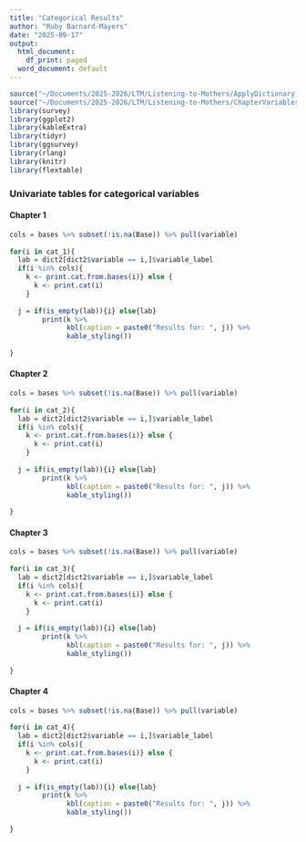 ```yaml
---
title: "Categorical Results"
author: "Ruby Barnard-Mayers"
date: "2025-09-17"
output:
  html_document:
    df_print: paged
  word_document: default
---
```


```r
source("~/Documents/2025-2026/LTM/Listening-to-Mothers/ApplyDictionary.R")
source("~/Documents/2025-2026/LTM/Listening-to-Mothers/ChapterVariables.R")
library(survey)
library(ggplot2)
library(kableExtra)
library(tidyr)
library(ggsurvey)
library(rlang)
library(knitr)
library(flextable)

```
### Univariate tables for categorical variables

#### Chapter 1 
``` r
cols = bases %>% subset(!is.na(Base)) %>% pull(variable)
 
for(i in cat_1){
  lab = dict2[dict2$variable == i,]$variable_label
  if(i %in% cols){
    k <- print.cat.from.bases(i)} else {
      k <- print.cat(i)
    } 
  
  j = if(is_empty(lab)){i} else{lab}
        print(k %>% 
              kbl(caption = paste0("Results for: ", j)) %>%
              kable_styling())
  
}

```


#### Chapter 2 
``` r
cols = bases %>% subset(!is.na(Base)) %>% pull(variable)
 
for(i in cat_2){
  lab = dict2[dict2$variable == i,]$variable_label
  if(i %in% cols){
    k <- print.cat.from.bases(i)} else {
      k <- print.cat(i)
    } 
  
  j = if(is_empty(lab)){i} else{lab}
        print(k %>% 
              kbl(caption = paste0("Results for: ", j)) %>%
              kable_styling())
  
}

```

#### Chapter 3 
``` r
cols = bases %>% subset(!is.na(Base)) %>% pull(variable)
 
for(i in cat_3){
  lab = dict2[dict2$variable == i,]$variable_label
  if(i %in% cols){
    k <- print.cat.from.bases(i)} else {
      k <- print.cat(i)
    } 
  
  j = if(is_empty(lab)){i} else{lab}
        print(k %>% 
              kbl(caption = paste0("Results for: ", j)) %>%
              kable_styling())
  
}

```

#### Chapter 4
``` r
cols = bases %>% subset(!is.na(Base)) %>% pull(variable)
 
for(i in cat_4){
  lab = dict2[dict2$variable == i,]$variable_label
  if(i %in% cols){
    k <- print.cat.from.bases(i)} else {
      k <- print.cat(i)
    } 
  
  j = if(is_empty(lab)){i} else{lab}
        print(k %>% 
              kbl(caption = paste0("Results for: ", j)) %>%
              kable_styling())
  
}

```
